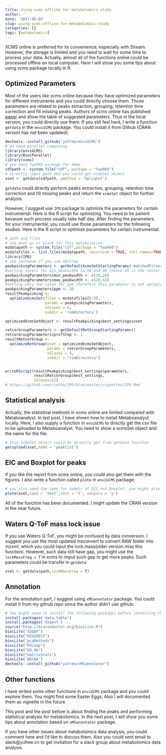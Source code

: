 ```yaml
---
title: Using xcms offline for metabolomics study
author: ''
date: '2017-05-02'
slug: using-xcms-offline-for-metabolomics-study
categories: []
tags: [metabolomics]
---
```


XCMS online is preferred for its convenience, especially with Stream. However, the storage is limited and you need to wait for some time to process your data. Actually, almost all of the functions online could be processed offline on local computer. Here I will show you some tips about using xcms package locally in R.

## Optimized Parameters

Most of the users like xcms online because they have optimized parameters for different instruments and you could directly choose them. Those parameters are related to peaks extraction, grouping, retention time correction and fill missing peaks. Authors of xcms online has published [paper](http://www.nature.com/nprot/journal/v7/n3/fig_tab/nprot.2011.454_T1.html) and show the table of suggested parameters. Thus in the local version, you could directly use them. If you still feel hard, I write a function `getdata` in the `enviGCMS` package. You could install it from Github (CRAN version has not been updated):

```r
devtools::install_github('yufree/enviGCMS')
# we need parallel computing
library(enviGCMS)
library(BiocParallel)
library(xcms)
# you need faahKO package for demo
cdfpath <- system.file("cdf", package = "faahKO")
# directly input path and you could get xcmsSet object
xset <- getdata(cdfpath, pmethod = 'hplcqtof')
```

`getdata` could directly perform peaks extraction, grouping, retention time correction and fill missing peaks and return the `xcmsSet` object for further analysis.

However, I suggest use `IPO` package to optimize the parameters for certain instrumental. Here is the R script for optimizing. You need to be patient because such process usually take half day. After finding the parameters for your instrumental, you could use those parameters for the following studies. Here is the R script to optimize parameters for certain instrumental:

```r
# path and files
# use pool qc or blank for this optimization
mzdatapath <- system.file("cdf",package = "faahKO")
mzdatafiles <- list.files(mzdatapath, recursive = TRUE, full.names=TRUE)
library(IPO)
# use centwave if you use obitrap
peakpickingParameters <- getDefaultXcmsSetStartingParams('matchedFilter')
#setting levels for min_peakwidth to 10 and 20 (hence 15 is the center point)
peakpickingParameters$min_peakwidth <- c(10,20) 
peakpickingParameters$max_peakwidth <- c(26,42)
#setting only one value for ppm therefore this parameter is not optimized
peakpickingParameters$ppm <- 20 
resultPeakpicking <- 
  optimizeXcmsSet(files = mzdatafiles[6:9], 
                  params = peakpickingParameters, 
                  nSlaves = 4, 
                  subdir = 'rsmDirectory')

optimizedXcmsSetObject <- resultPeakpicking$best_settings$xset

retcorGroupParameters <- getDefaultRetGroupStartingParams()
retcorGroupParameters$profStep <- 1
resultRetcorGroup <-
  optimizeRetGroup(xset = optimizedXcmsSetObject, 
                   params = retcorGroupParameters, 
                   nSlaves = 4, 
                   subdir = "rsmDirectory")


writeRScript(resultPeakpicking$best_settings$parameters, 
             resultRetcorGroup$best_settings, 
             nSlaves=12)
# https://github.com/rietho/IPO/blob/master/vignettes/IPO.Rmd
```

## Statistical analysis

Actually, the statistival methods in xcms online are limited compared with Metaboanalyst. In last post, I have shown how to install Metaboanalyst locally. Here, I also supply a function in `enviGCMS` to directly get the csv file to be uploaded to Metaboanalyst. You need to show a xcmsSet object and the name for the file:

```r
# this xcmsSet object could be directly get from getdata function
getupload(xset,name = 'peaklist')
```

## EIC and Boxplot for peaks

If you like the report from xcms online, you could also get them with the figures. I also write a function called `plote` in `enviGCMS` package:

```r
# you also need the name for subdir of EIC and Boxplot, you might also change the test method for the diffreport
plote(xset,name = 'test',test = 't', nonpara = 'y')
```

All of the function has been documented. I might update the CRAN version in the near future.

## Waters Q-ToF mass lock issue

If you use Waters Q-ToF, you might be confused by data conversion. I suggest you use the most updated msconvert to convert RAW folder into mzxml, which you could input the lock mass(older version miss this function). However, such data still have gap, you might use the `lockMassFreq = T` in xcms to imput such gap to get more peaks. Such parameters could be transfer in `getdata`:

```r
xset <- getdata(path,lockMassFreq = T)
```

## Annotation

For the annotation part, I suggest using `xMSannotator` package. You could install it from my github repo since the author didn't use github:

```r
# You might need to install the following packages before installing this package
install.packages('data.table')
install.packages('digest')
source("http://bioconductor.org/biocLite.R")
biocLite("SSOAP")
biocLite("KEGGREST")
biocLite("pcaMethods")
biocLite("Rdisop")
biocLite("GO.db")
biocLite("matrixStats")
biocLite('WGCNA')
devtools::install_github("yufree/xMSannotator")
```

## Other functions

I have writed some other functions in `enviGCMS` package and you could explore them. You might find some Easter Eggs. Also I will documented them as vignette in the future.

This post and the post before is about finding the peaks and performing statistical analysis for metabolomics. In the next post, I will show you some tips about annotation based on `xMSannotator` package. 

If you have other issues about metabolomics data analysis, you could comment here and I'd like to discuss them. Also you could sent email to slack@yufree.cn to get invitation for a slack group about metabolomics data analysis.

